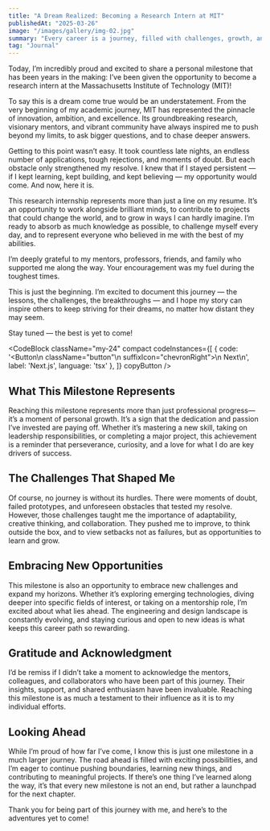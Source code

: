 ```yaml
---
title: "A Dream Realized: Becoming a Research Intern at MIT"
publishedAt: "2025-03-26"
image: "/images/gallery/img-02.jpg"
summary: "Every career is a journey, filled with challenges, growth, and those significant moments that mark a shift in our path."
tag: "Journal"
---
```


Today, I’m incredibly proud and excited to share a personal milestone that has been years in the making: I’ve been given the opportunity to become a research intern at the Massachusetts Institute of Technology (MIT)!

To say this is a dream come true would be an understatement. From the very beginning of my academic journey, MIT has represented the pinnacle of innovation, ambition, and excellence. Its groundbreaking research, visionary mentors, and vibrant community have always inspired me to push beyond my limits, to ask bigger questions, and to chase deeper answers.

Getting to this point wasn’t easy. It took countless late nights, an endless number of applications, tough rejections, and moments of doubt. But each obstacle only strengthened my resolve. I knew that if I stayed persistent — if I kept learning, kept building, and kept believing — my opportunity would come. And now, here it is.

This research internship represents more than just a line on my resume. It’s an opportunity to work alongside brilliant minds, to contribute to projects that could change the world, and to grow in ways I can hardly imagine. I’m ready to absorb as much knowledge as possible, to challenge myself every day, and to represent everyone who believed in me with the best of my abilities.

I’m deeply grateful to my mentors, professors, friends, and family who supported me along the way. Your encouragement was my fuel during the toughest times.

This is just the beginning. I’m excited to document this journey — the lessons, the challenges, the breakthroughs — and I hope my story can inspire others to keep striving for their dreams, no matter how distant they may seem.

Stay tuned — the best is yet to come!

<CodeBlock className="my-24"
    compact
    codeInstances={[
        {
            code: '<Button\n    className="button"\n    suffixIcon="chevronRight">\n    Next\n</Button>',
            label: 'Next.js',
            language: 'tsx'
        },
    ]}
    copyButton
/>

## What This Milestone Represents

Reaching this milestone represents more than just professional progress—it’s a moment of personal growth. It’s a sign that the dedication and passion I’ve invested are paying off. Whether it’s mastering a new skill, taking on leadership responsibilities, or completing a major project, this achievement is a reminder that perseverance, curiosity, and a love for what I do are key drivers of success.

## The Challenges That Shaped Me

Of course, no journey is without its hurdles. There were moments of doubt, failed prototypes, and unforeseen obstacles that tested my resolve. However, those challenges taught me the importance of adaptability, creative thinking, and collaboration. They pushed me to improve, to think outside the box, and to view setbacks not as failures, but as opportunities to learn and grow.

## Embracing New Opportunities

This milestone is also an opportunity to embrace new challenges and expand my horizons. Whether it’s exploring emerging technologies, diving deeper into specific fields of interest, or taking on a mentorship role, I’m excited about what lies ahead. The engineering and design landscape is constantly evolving, and staying curious and open to new ideas is what keeps this career path so rewarding.

## Gratitude and Acknowledgment

I’d be remiss if I didn’t take a moment to acknowledge the mentors, colleagues, and collaborators who have been part of this journey. Their insights, support, and shared enthusiasm have been invaluable. Reaching this milestone is as much a testament to their influence as it is to my individual efforts.

## Looking Ahead

While I’m proud of how far I’ve come, I know this is just one milestone in a much larger journey. The road ahead is filled with exciting possibilities, and I’m eager to continue pushing boundaries, learning new things, and contributing to meaningful projects. If there’s one thing I’ve learned along the way, it’s that every new milestone is not an end, but rather a launchpad for the next chapter.

Thank you for being part of this journey with me, and here’s to the adventures yet to come!